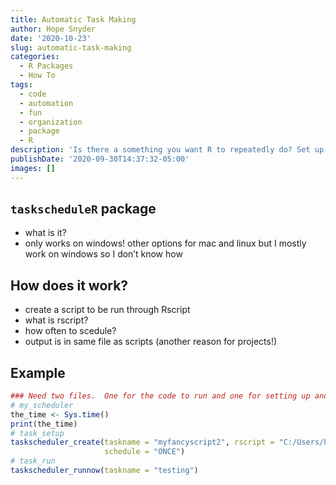 ```yaml
---
title: Automatic Task Making
author: Hope Snyder
date: '2020-10-23'
slug: automatic-task-making
categories:
  - R Packages
  - How To
tags:
  - code
  - automation
  - fun
  - organization
  - package
  - R
description: 'Is there a something you want R to repeatedly do? Set up a task that will automatically be run by R! (Only for Windows, unfortunately)'
publishDate: '2020-09-30T14:37:32-05:00'
images: []
---
```


## `taskscheduleR` package

- what is it?
- only works on windows!  other options for mac and linux but I mostly work on windows so I don't know how

## How does it work?

- create a script to be run through Rscript
- what is rscript?
- how often to scedule?
- output is in same file as scripts (another reason for projects!)

## Example

```r
### Need two files.  One for the code to run and one for setting up and running the tasks
# my_scheduler
the_time <- Sys.time()
print(the_time)
# task_setup
taskscheduler_create(taskname = "myfancyscript2", rscript = "C:/Users/hopesnyder/Desktop/scheduling/my_scheduler.R", 
                     schedule = "ONCE")
# task_run
taskscheduler_runnow(taskname = "testing")
```